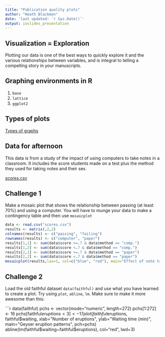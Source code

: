 ```yaml
---
title: "Publication quality plots"
author: "Heath Blackmon"
date: 'last updated: `r Sys.Date()`'
output: ioslides_presentation
---
```


## Visualization = Exploration

Plotting our data is one of the best ways to quickly explore it and the various relationships between variables, and is integral to telling a compelling story in your manuscripts.

## Graphing environments in R

1. `base` 
2. `lattice` 
3. `ggplot2`

## Types of plots

[Types of graphs](http://coleoguy.github.io/SWC/example.plots.pptx)


## Data for afternoon

This data is from a study of the impact of using computers to take notes in a classroom.  It includes the score students made on a test plus the method they used for taking notes and their sex.

[scores.csv](http://coleoguy.github.io/SWC/scores.csv)


## Challenge 1
Make a mosaic plot that shows the relationship between passing (at least 70%) and using a computer. You will have to munge your data to make a contingency table and then use `mosaicplot`

```r
data <- read.csv("scores.csv")
results <- matrix(,2,2)
colnames(results) <- c("passing", "failing")
rownames(results) <- c("computer", "paper")
results[1,1] <- sum(data$score >=.7 & data$method == "comp.")
results[1,2] <- sum(data$score <.7 & data$method == "comp.")
results[2,1] <- sum(data$score >=.7 & data$method == "paper")
results[2,2] <- sum(data$score <.7 & data$method == "paper")
mosaicplot(results,las=1, col=c("blue", "red"), main="Effect of note taking methods")
```

## Challenge 2
Load the old faithful dataset `data(faithful)` and use what you have learned to create a plot. Try using `plot`, `abline`, `lm`.  Make sure to make it more awesome than this:

```r
data(faithful)
pchs <- vector(mode="numeric", length=272)
pchs[1:272] <- 16
pchs[faithful$eruptions < 3] <- 17
plot(faithful$eruptions, faithful$waiting, xlab="Number of eruptions", ylab="Waiting time (min)", main="Geyser eruption patterns", pch=pchs)
abline(lm(faithful$waiting~faithful$eruptions), col="red", lwd=3)


